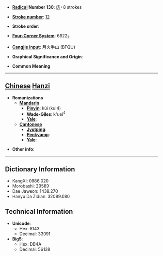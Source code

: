 * '''[[Wiktionary:Chinese radical index| Radical]] Number 130''': [[Wiktionary:Chinese radical index 肉|肉]]+8 strokes

* '''[[Wiktionary:Chinese total strokes index|Stroke number]]''': [[Wiktionary:Chinese total strokes index 12|12]]

* '''Stroke order''': 

* '''[[Wiktionary:Chinese four corner index|Four-Corner System]]''': 6922<sub>7</sub>

* '''[[Wiktionary:Chinese Cangjie index|Cangjie input]]''': 月火手山 (BFQU)

* '''Graphical Significance and Origin''': 

* '''Common Meaning'''

----

== [[Chinese]] [[Hanzi]] ==

* '''Romanizations'''
** '''[[Mandarin]]'''
*** '''[[Pinyin]]''': kùi (kui4)
*** '''[[Wade-Giles]]''': k'uei<sup>4</sup>
*** '''[[Yale]]''': 
** '''[[Cantonese]]'''
*** '''[[Jyutping]]''':
*** '''[[Penkyamp]]''': 
*** '''[[Yale]]''': 

* '''Other info''': 

----

== Dictionary Information ==

* KangXi: 0986.020
* Morobashi: 29589
* Dae Jaweon: 1438.270
* Hanyu Da Zidian: 32089.080

== Technical Information ==

* '''Unicode''':
** Hex: 8143
** Decimal: 33091
* '''Big5''':
** Hex: DB4A
** Decimal: 56138